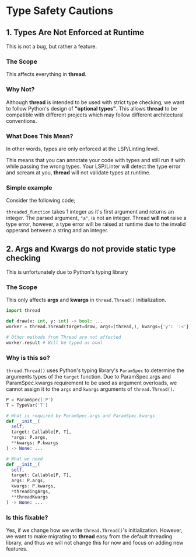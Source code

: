 
# Type Safety Cautions

## 1. Types Are Not Enforced at Runtime

<Callout type='info'>
  This is not a bug, but rather a feature.
</Callout>

### The Scope

This affects everything in **thread**.

### Why Not?

Although **thread** is intended to be used with strict type checking,
we want to follow Python's design of **"optional types"**.
This allows **thread** to be compatible with different projects which may follow different architectural conventions.

### What Does This Mean?

In other words, types are only enforced at the LSP/Linting level.

This means that you can annotate your code with types and still run it with while passing the wrong types.
Your LSP/Linter will detect the type error and scream at you, **thread** will not validate types at runtime.

### Simple example

Consider the following code;

`threaded_function` takes 1 integer as it's first argument and returns an integer.
The parsed argument, `"a"`, is not an integer. Thread **will not** raise a type error, however,
a type error will be raised at runtime due to the invalid opperand between a string and an integer.


## 2. Args and Kwargs do not provide static type checking

<Callout type='warning'>
  This is unfortunately due to Python's typing library
</Callout>

### The Scope

This only affects **args** and **kwargs** in `thread.Thread()` initialization.

```py
import thread

def draw(x: int, y: int) -> bool: ...
worker = thread.Thread(target=draw, args=(thread,), kwargs={'y': ':<'}) # This will not be underlined by your LSP/linter

# Other methods from Thread are not affected
worker.result # Will be typed as bool
```

### Why is this so?

`thread.Thread()` uses Python's typing library's `ParamSpec` to determine the arguments types of the `target` function.
Due to ParamSpec.args and ParamSpec.kwargs requirement to be used as argument overloads, we cannot assign it to the `args` and `kwargs` arguments of `thread.Thread()`.

```py
P = ParamSpec('P')
T = TypeVar('T')

# What is required by ParamSpec.args and ParamSpec.kwargs
def __init__(
  self,
  target: Callable[P, T],
  *args: P.args,
  **kwargs: P.kwargs
) -> None: ...

# What we need
def __init__(
  self,
  target: Callable[P, T],
  args: P.args,
  kwargs: P.kwargs,
  *threadingArgs,
  **threadKwargs
) -> None: ...
```

### Is this fixable?

Yes, if we change how we write `thread.Thread()`'s initialization.
However, we want to make migrating to **thread** easy from the default threading library, and thus we will not change this for now and focus on adding new features.

